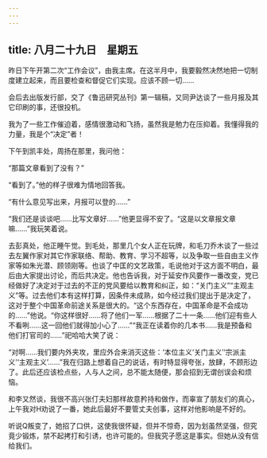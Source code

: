 ```yaml
---
---
---
```

title: 八月二十九日　星期五
---




昨日下午开第二次“工作会议”，由我主席。在这半月中，我要毅然决然地把一切制度建立起来，而且要检查和督促它们实现。应该不顾一切……

会后去出版发行部，交了《鲁迅研究丛刊》第一辑稿，又同尹达谈了一些月报及其它印刷的事，还很投机。

我为了一些工作催迫着，感情很激动和飞扬，虽然我是勉力在压抑着。我懂得我的力量，我是个“决定”者！

下午到凯丰处，周扬在那里，我问他：

“那篇文章看到了没有？”

“看到了。”他的样子很难为情地回答我。

“有什么意见写出来，月报可以登的……”

“我们还是谈谈吧……比写文章好……”他更显得不安了。“这是以文章报文章嘛……”我玩笑着说。

去彭真处，他正睡午觉。到毛处，那里几个女人正在玩牌，和毛刀乔木谈了一些过去左翼作家对其它作家联络、帮助、教育、学习不超等，以及争取一些自由主义作家等如朱光潜、顾领刚等。也谈了中匡的文艺政策，毛说他对于这方面不明白，最后由大家提出讨论，而后共决定。他也告诉我，对于延安作风要作一番改变，党已经做好了决定对于过去的不正的党风要给以教育和纠正，如：“关门主义”“主观主义”等。过去他们本有这样打算，因条件未成熟，如今经过我们提出于是决定了，这对于整个中国革命前途关系是很大的。“这个东西存在，中国革命是不会成功的……”他说。“你这样很好……将了他们一军……根据了二十一条……他们迎有些人不看咧……这一回他们就得加小心了……”“我正在读着你的几本书……我是预备和他们打官司的……”祀哈哈大笑了说：

“对啊……我们要内外夹攻，里应外合来消灭这些：‘本位主义‘关门主义’‘宗派主义’‘主观主义’……”我在归路上想着自己的说话，有时特显得夸张，放肆，不顾形边了。此后还应该检点些，人与人之间，总不能太随便，那会招到无谓创误会和烦恼。

和李又然谈，我很不高兴张仃夫妇那样故意矜持和做作，而辜宣了朋友们的真心，上午我对H劝说了一番，她此后最好不要管丈夫创事，这样对他影响是不好的。

听说Q叛变了，她招了口供，这使我很怀疑，但并不惊奇，因为划虽然坚强，但究竟少锻炼，禁不起拷打和引诱，也许可能的。但我究孑愿这是事实。但她从没有信给我们。